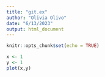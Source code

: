 ```yaml
---
title: "git.ex"
author: "Olivia Olivo"
date: "6/13/2023"
output: html_document
---
```


```r
knitr::opts_chunk$set(echo = TRUE)
```

```r
x <- 1
y <- 1
plot(x,y)

```